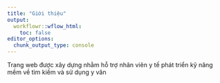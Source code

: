 ```yaml
---
title: "Giới thiệu"
output:
  workflowr::wflow_html:
    toc: false
editor_options:
  chunk_output_type: console
---
```


Trang web được xây dựng nhằm hỗ trợ nhân viên y tế phát triển kỹ năng mềm về tìm kiếm và sử dụng y văn
